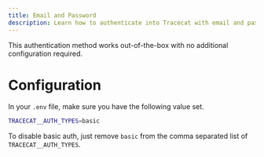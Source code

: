 ```yaml
---
title: Email and Password
description: Learn how to authenticate into Tracecat with email and password.
---
```


<Note>
This authentication method works out-of-the-box with no additional configuration required.
</Note>

# Configuration

In your `.env` file, make sure you have the following value set.

```bash
TRACECAT__AUTH_TYPES=basic
```

To disable basic auth, just remove `basic` from the comma separated list of `TRACECAT__AUTH_TYPES`.

